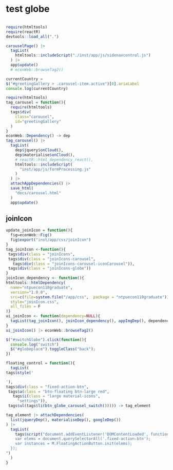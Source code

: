 
# test globe

```js

```


```r
require(htmltools)
require(reactR)
devtools::load_all(".")

carouselPage() |> 
  tagList(
    htmltools::includeScript("./inst/app/js/sidenavcontrol.js")
  ) |>
  app$update()
  # econWeb::browseTag2()
```

```js
currentCountry = 
$("#greetingGallery > .carousel-item.active")[0].ariaLabel
console.log(currentCountry)
```


```r
require(htmltools)
tag_carousel = function(){
  require(htmltools)
  tags$div(
    class="carousel",
    id="greetingGallery"
  )
}
econWeb::Dependency() -> dep
tag_carousel() |>
  tagList(
    dep$jquery$onCloud(),
    dep$materialise$onCloud(),
    # reactR::html_dependency_react(),
    htmltools::includeScript(
      "inst/app/js/formProcessing.js"
    )
  ) |>
  attachAppDependencies() |>
  save_html(
    "docs/carousel.html"
  )
  app$update()
```

## joinIcon

```r
update_joinIcon = function(){
  fig=econWeb::Fig()
  fig$export("inst/app/css/joinIcon")
}
tag_joinIcon <-function(){
 tags$div(class = "joinIcons",
 tags$div(class = "joinIcons-carousel",
   tags$div(class = "joinIcons-carousel-iconCarousel")),
 tags$div(class = "joinIcons-globe"))
}
joinIcon_dependency <- function(){
htmltools::htmlDependency(
  name="ntpuecon110graduate",
  version="1.0.0",
  src=c(file=system.file("/app/css",  package = "ntpuecon110graduate")),
  style="joinIcon.css",
  all_files = F
)}
ui_joinIcon <- function(dependency=NULL){
  tagList(tag_joinIcon(), joinIcon_dependency(), appImgDep(), dependency)
}
ui_joinIcon() |> econWeb::browseTag2()
```

```js
$("#switchGlobe").click(function(){
  console.log("switch")
  $("#globeplace").toggleClass("back");
})

```

```r
floating_control = function(){
  tagList(
tags$style('

'),
tags$div(class = "fixed-action-btn",
 tags$a(class = "btn-floating btn-large red",
   tags$i(class = "large material-icons",
     "settings")),
 tags$ul(tags$li(btn_globe_carousel_switch())))) -> tag_element

tag_element |> attachDependencies(
  list(jqueryDep(), materialiseDep(), googleDep())
) |> 
  tagList(
    tags$script("document.addEventListener('DOMContentLoaded', function() {
    var elems = document.querySelectorAll('.fixed-action-btn');
    var instances = M.FloatingActionButton.init(elems);
  });
")
  )
}
```

